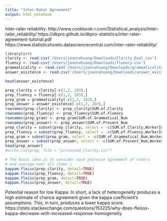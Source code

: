 ```yaml
---
title: "Inter-Rater Agreement"
output: html_notebook
---
```


Inter-rater reliability: http://www.cookbook-r.com/Statistical_analysis/Inter-rater_reliability/
https://dkpro.github.io/dkpro-statistics/inter-rater-agreement-tutorial.pdf 
https://www.statisticshowto.datasciencecentral.com/inter-rater-reliability/ 

```r
library(irr)
clarity <- read.csv('/Users/joannahuang/Downloads/Clarity_Eval.csv')
fluency <- read.csv('/Users/joannahuang/Downloads/fluency.csv')
grammaticality <- read.csv('/Users/joannahuang/Downloads/grammaticality.csv')
answer_existence <- read.csv('/Users/joannahuang/Downloads/answer_existence.csv')
```

```r
head(answer_existence)
```

```r
prep_clarity = clarity[-c(1,2, 203),]
prep_fluency = fluency[-c(1,2, 203),]
prep_gram = grammaticality[-c(1,2, 203),]
prep_answer = answer_existence[-c(1,2, 203),]
rownames(prep_clarity) <- prep_clarity$SUM.of.Clarity
rownames(prep_fluency) <- prep_fluency$SUM.of.Fluency
rownames(prep_gram) <- prep_gram$SUM.of.Grammatical_Num
rownames(prep_answer) <- prep_answer$SUM.of.Present_Num
prep_clarity = subset(prep_clarity, select = -c(SUM.of.Clarity,WorkerId,X.38))
prep_fluency = subset(prep_fluency, select = -c(SUM.of.Fluency,WorkerId,X.38))
prep_gram = subset(prep_gram, select = -c(SUM.of.Grammatical_Num,WorkerId,X.38))
prep_answer = subset(prep_answer, select = -c(SUM.of.Present_Num,WorkerId,X.38))
head(prep_answer)
#write.csv(prep, file = "processed_clarity.csv")
```

```r
# The basic idea is to consider each pairwise agreement of raters
# and average over all items i
kappam.fleiss(prep_clarity, detail=TRUE)
kappam.fleiss(prep_fluency, detail=TRUE)
kappam.fleiss(prep_gram, detail=TRUE)
kappam.fleiss(prep_answer, detail=TRUE)
```

Potential reason for low Kappa: In short, a lack of heterogeneity produces a high estimate of chance agreement given the kappa coefficient's assumptions. This, in turn, produces a lower kappa score. https://stats.stackexchange.com/questions/153225/why-does-fleisss-kappa-decrease-with-increased-response-homogeneity
